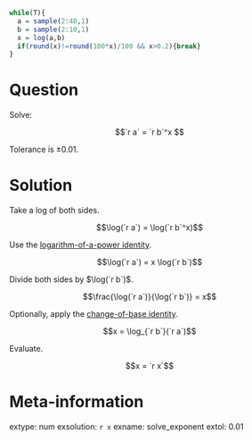 ```r
while(T){
  a = sample(2:40,1)
  b = sample(2:10,1)
  x = log(a,b)
  if(round(x)!=round(100*x)/100 && x>0.2){break}
}
```


Question
========

Solve:

$$`r a` = `r b`^x $$

Tolerance is $\pm0.01$.


Solution
========

Take a log of both sides.

$$\log(`r a`) = \log(`r b`^x)$$

Use the [logarithm-of-a-power identity](https://en.wikipedia.org/wiki/List_of_logarithmic_identities#Logarithm_of_a_power).

$$\log(`r a`) = x \log(`r b`)$$

Divide both sides by $\log(`r b`)$.

$$\frac{\log(`r a`)}{\log(`r b`)} = x$$

Optionally, apply the [change-of-base identity](https://en.wikipedia.org/wiki/List_of_logarithmic_identities#Changing_the_base).

$$x = \log_{`r b`}(`r a`)$$

Evaluate.

$$x = `r x`$$



Meta-information
============
extype: num
exsolution: `r x`
exname: solve_exponent
extol: 0.01